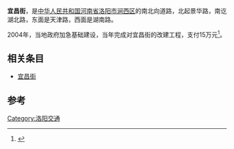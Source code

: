 '''宜昌街'''，是[[中华人民共和国|中华人民共和国]][[河南省|河南省]][[洛阳市|洛阳市]][[涧西区|涧西区]]的南北向道路，北起景华路，南讫湖北路，东面是天津路，西面是湖南路。

2004年，当地政府加急基础建设，当年完成对宜昌街的改建工程，支付15万元<ref>{{Cite book|title=洛阳市涧西区财政志|last=刘水成主编|first=|publisher=西安：三秦出版社|year=2012.10|isbn=978-7-5518-0286-4|location=|pages=332}}</ref>。

==相关条目==
* [[宜昌街|宜昌街]]

==参考==
{{reflist}}

[[Category:洛阳交通|Category:洛阳交通]]